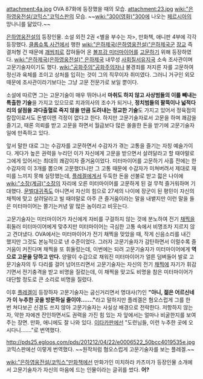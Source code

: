 attachment:4a.jpg
OVA 87화에 등장했을 때의 모습.
attachment:23.jpg
[[wiki:"은하영웅전설/코믹스"코믹스판]]의 모습. ~~[[wiki:"300(영화)"300]]에 나오는 [[페르시아]]의 망나니를 닮았다.~~

[[은하영웅전설]]의 등장인물. 소설 외전 2권 <별을 부수는 자>, 만화책, 애니판 4부에 각각 등장했다. [[클롭슈톡 사건]]에서 행한 [[wiki:"은하제국(은하영웅전설)"은하제국군]] [[장교]] 즉결처형 건 때문에 [[괘씸죄]]로 잡혀들어 온 [[볼프강 미터마이어]]를 [[고문]]하기 위해 등장하였다. 
[[wiki:"은하제국(은하영웅전설)" 은하제국]] 내무성 [[사회질서유지국]] 소속 조사관이며 고문기술자이기도 했다. [[wiki:"공화주의"공화주의자]]나 불경죄를 저지른 자를 고문하여 정신과 육체를 조이고 상처를 입히는 것이 그의 직무이자 취미였다. 그러니 거구인 외모 때문에 조사관이라기보다는 그냥 고문 전문가로 보일 뿐이다.

소설에 따르면 그는 고문기술이 매우 뛰어나서 '''마취도 하지 않고 사상범들의 이를 빼내는 특출한 기술'''을 가지고 있으므로 치과의사의 조수가 되거나, '''정치범들의 팔뚝이나 넓적다리의 살점을 과다출혈로 죽지 않을 만큼 도려내는 정교한 기술'''도 가지고 있어서 정육점의 칼잡이로서도 돈벌이엔 걱정이 없다고 한다. 하지만 고문기술자로서 고문을 하며 쾌감을 즐기고, 때론 의뢰를 받고 고문을 하면서 월급보다 많은 쏠쏠한 돈을 받기에 고문기술자 일에 만족하고 있다.

앞서 말한 대로 그는 수감자를 고문하면서 수감자가 겪는 고통을 즐기는 자칭 예술가이다. 게다가 높은 권력을 누리던 이가 자신에게 고문을 받으면서 살려달라고 할 때야말로 그에게 있어서는 최대의 쾌감이자 즐거움이었다. 미터마이어를 고문하기 사흘 전에는 한 수감자의 이 3개를 뽑으며 고문했더니만 그 고통 때문에 수감자가 미쳐버려서 제대로 재미를 느끼지 못해 실망했는데, [[플레겔]]에게서 두둑한 돈을 선불로 받고 젋은 나이에 [[wiki:"소장(계급)"소장]]의 자리에 오른 미터마이어를 고문하게 된 걸 무척 즐거워하며 기대했다. [[문벌대귀족]]도 아니면서 자신의 힘으로 27세의 나이에 장군이 된 평민이 자신의 채찍에 맞고 살려달라고 빌 때야말로 아주 큰 즐거움이라는 말을 내뱉지만 이런 말을 들은 미터마이어는 쫄기는커녕 말 많은 놈이라고 비웃는다.

고문기술자는 미터마이어가 자신에게 자비를 구걸하지 않는 것에 분노하여 전기 [[채찍]]을 휘둘러 미터마이어에게 맞추지만 미터마이어는 극심한 고통 속에서 비명조차 지르지 않고 견뎌냈다. OVA에서는 미터마이어가 전기 채찍을 맞았을 때, 작게 신음소리를 내긴 했지만 그것도 본능적으로 낸 수준이었다. 그러자 고문기술자가 감탄하면서 이럴수록 즐거움이 커진다며 채찍을 또 휘둘렀는데, 이번에는 되려 고문기술자가 미터마이어에게 '''역으로 고문을 당하고 만다.''' 양팔이 수갑으로 채워진 미터마이어가 얼른 덤벼들어 발로 고문기술자의 두 다리를 걸어 넘어뜨리면서 고문기술자는 자신의 전기 [[채찍]]에 자기가 휘감기면서 전기충격을 받고 비명을 질렀는데, 이 채찍을 맞고도 비명을 참은 미터마이어가 대단할 정도로 큰 소리로 비명을 질렀다.

이후 [[플레겔]]이 등장하자 고문기술자는 굽신거리면서 명대사(?)인 '''"아니, 젊은 어르신네가 이 누추한 곳을 방문하실 줄이야……."'''라고 말하지만 플레겔은 혐오스럽게 그를 한 번 쳐다보곤 신경도 쓰지 않아 고문기술자는 사실상 배경으로 전락한다. 저항하지 않는 자, 약한 자에겐 잔인하면서도 권력을 가진 힘 있는 자 앞에서는 얼마나 비굴한지를 보여주는 장면. 만화, 애니에도 잘 나와 있다. [[이타카]]판에선 "도련님들, 이런 누추한 곳에 오시다니……."로 번역했다.

http://pds25.egloos.com/pds/201212/04/22/e0006522_50bcc4019535e.jpg
코믹스판에선 이렇게 번역했다. ~~원작처럼 혐오스럽게 고문기술자를 보는 플레겔.~~

[[wiki:"은하영웅전설/코믹스"만화책]]에선 만화가인 미치하라 카츠미가 등장인물 소개에서 고문기술자가 자신의 마음에 드는 인물이라는 글귀를 썼다. '''어?'''
